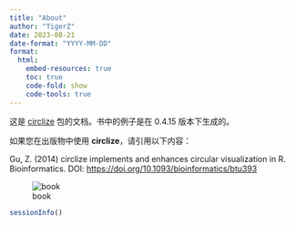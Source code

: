 ```yaml
---
title: "About"
author: "TigerZ"
date: 2023-08-21
date-format: "YYYY-MM-DD"
format: 
  html:
    embed-resources: true
    toc: true
    code-fold: show
    code-tools: true
---
```



这是 [circlize](https://cran.r-project.org/package=circlize) 包的文档。书中的例子是在 0.4.15 版本下生成的。

如果您在出版物中使用 **circlize**，请引用以下内容：

Gu, Z. (2014) circlize implements and enhances circular visualization in R. Bioinformatics. DOI: <https://doi.org/10.1093/bioinformatics/btu393>

![book](https://jokergoo.github.io/circlize_book/book/images/circlize_cover.jpg)

```r
sessionInfo()
```




